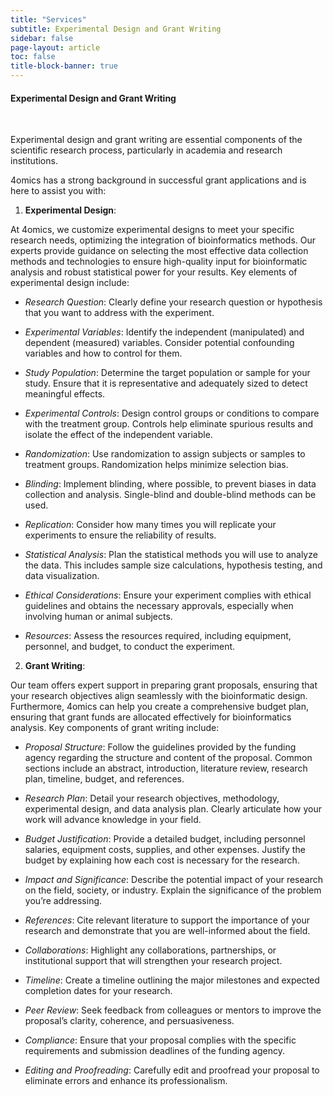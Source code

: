 ```yaml
---
title: "Services"
subtitle: Experimental Design and Grant Writing
sidebar: false
page-layout: article
toc: false
title-block-banner: true
---
```


::: column-page

#### Experimental Design and Grant Writing

<br>

Experimental design and grant writing are essential components of the scientific research process, particularly in academia and research institutions. 

4omics has a strong background in successful grant applications and is here to assist you with:

1. **Experimental Design**:

At 4omics, we customize experimental designs to meet your specific research needs, optimizing the integration of bioinformatics methods. Our experts provide guidance on selecting the most effective data collection methods and technologies to ensure high-quality input for bioinformatic analysis and robust statistical power for your results. Key elements of experimental design include:

- *Research Question*: Clearly define your research question or hypothesis that you want to address with the experiment.

- *Experimental Variables*: Identify the independent (manipulated) and dependent (measured) variables. Consider potential confounding variables and how to control for them.

- *Study Population*: Determine the target population or sample for your study. Ensure that it is representative and adequately sized to detect meaningful effects.

- *Experimental Controls*: Design control groups or conditions to compare with the treatment group. Controls help eliminate spurious results and isolate the effect of the independent variable.

- *Randomization*: Use randomization to assign subjects or samples to treatment groups. Randomization helps minimize selection bias.

- *Blinding*: Implement blinding, where possible, to prevent biases in data collection and analysis. Single-blind and double-blind methods can be used.

- *Replication*: Consider how many times you will replicate your experiments to ensure the reliability of results.

- *Statistical Analysis*: Plan the statistical methods you will use to analyze the data. This includes sample size calculations, hypothesis testing, and data visualization.

- *Ethical Considerations*: Ensure your experiment complies with ethical guidelines and obtains the necessary approvals, especially when involving human or animal subjects.

- *Resources*: Assess the resources required, including equipment, personnel, and budget, to conduct the experiment.

2. **Grant Writing**:

Our team offers expert support in preparing grant proposals, ensuring that your research objectives align seamlessly with the bioinformatic design. Furthermore, 4omics can help you create a comprehensive budget plan, ensuring that grant funds are allocated effectively for bioinformatics analysis. Key components of grant writing include:

- *Proposal Structure*: Follow the guidelines provided by the funding agency regarding the structure and content of the proposal. Common sections include an abstract, introduction, literature review, research plan, timeline, budget, and references.

- *Research Plan*: Detail your research objectives, methodology, experimental design, and data analysis plan. Clearly articulate how your work will advance knowledge in your field.

- *Budget Justification*: Provide a detailed budget, including personnel salaries, equipment costs, supplies, and other expenses. Justify the budget by explaining how each cost is necessary for the research.

- *Impact and Significance*: Describe the potential impact of your research on the field, society, or industry. Explain the significance of the problem you're addressing.

- *References*: Cite relevant literature to support the importance of your research and demonstrate that you are well-informed about the field.

- *Collaborations*: Highlight any collaborations, partnerships, or institutional support that will strengthen your research project.

- *Timeline*: Create a timeline outlining the major milestones and expected completion dates for your research.

- *Peer Review*: Seek feedback from colleagues or mentors to improve the proposal's clarity, coherence, and persuasiveness.

- *Compliance*: Ensure that your proposal complies with the specific requirements and submission deadlines of the funding agency.

- *Editing and Proofreading*: Carefully edit and proofread your proposal to eliminate errors and enhance its professionalism.

:::
